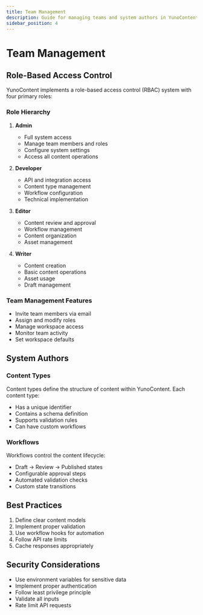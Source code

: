 ```yaml
---
title: Team Management
description: Guide for managing teams and system authors in YunoContent
sidebar_position: 4
---
```


# Team Management

## Role-Based Access Control

YunoContent implements a role-based access control (RBAC) system with four primary roles:

### Role Hierarchy

1. **Admin**
   - Full system access
   - Manage team members and roles
   - Configure system settings
   - Access all content operations

2. **Developer**
   - API and integration access
   - Content type management
   - Workflow configuration
   - Technical implementation

3. **Editor**
   - Content review and approval
   - Workflow management
   - Content organization
   - Asset management

4. **Writer**
   - Content creation
   - Basic content operations
   - Asset usage
   - Draft management

### Team Management Features

- Invite team members via email
- Assign and modify roles
- Manage workspace access
- Monitor team activity
- Set workspace defaults

## System Authors

### Content Types

Content types define the structure of content within YunoContent. Each content type:

- Has a unique identifier
- Contains a schema definition
- Supports validation rules
- Can have custom workflows

### Workflows

Workflows control the content lifecycle:

- Draft → Review → Published states
- Configurable approval steps
- Automated validation checks
- Custom state transitions

## Best Practices

1. Define clear content models
2. Implement proper validation
3. Use workflow hooks for automation
4. Follow API rate limits
5. Cache responses appropriately

## Security Considerations

- Use environment variables for sensitive data
- Implement proper authentication
- Follow least privilege principle
- Validate all inputs
- Rate limit API requests 